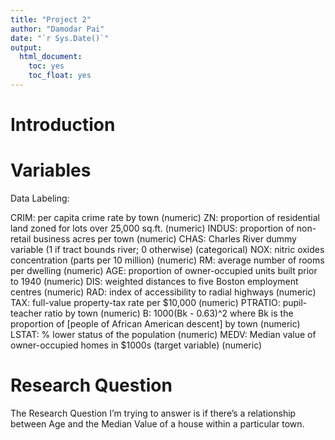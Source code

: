 ```yaml
---
title: "Project 2"
author: "Damodar Pai"
date: "`r Sys.Date()`"
output: 
  html_document:
    toc: yes 
    toc_float: yes
---
```


# Introduction  

# Variables  

Data Labeling: 

CRIM: per capita crime rate by town (numeric)\n \n \n
ZN: proportion of residential land zoned for lots over 25,000 sq.ft. (numeric)\n
INDUS: proportion of non-retail business acres per town (numeric)
CHAS: Charles River dummy variable (1 if tract bounds river; 0 otherwise) (categorical)
NOX: nitric oxides concentration (parts per 10 million) (numeric)
RM: average number of rooms per dwelling (numeric)
AGE: proportion of owner-occupied units built prior to 1940 (numeric)
DIS: weighted distances to five Boston employment centres (numeric)
RAD: index of accessibility to radial highways (numeric)
TAX: full-value property-tax rate per $10,000 (numeric)
PTRATIO: pupil-teacher ratio by town (numeric)
B: 1000(Bk - 0.63)^2 where Bk is the proportion of [people of African American descent] by town (numeric)
LSTAT: % lower status of the population (numeric)
MEDV: Median value of owner-occupied homes in $1000s (target variable) (numeric)

# Research Question  

The Research Question I'm trying to answer is if there's a relationship between Age and the Median Value of a house within a particular town.  

```r

```



